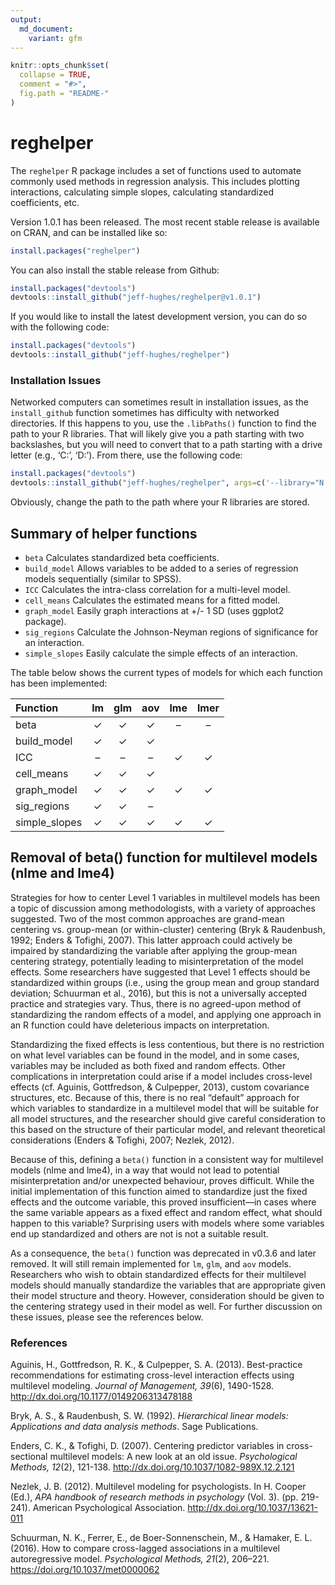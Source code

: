 ```yaml
---
output:
  md_document:
    variant: gfm
---
```


<!-- README.md is generated from README.Rmd. Please edit that file -->

```r
knitr::opts_chunk$set(
  collapse = TRUE,
  comment = "#>",
  fig.path = "README-"
)
```
# reghelper

The `reghelper` R package includes a set of functions used to automate commonly
used methods in regression analysis. This includes plotting interactions,
calculating simple slopes, calculating standardized coefficients, etc.

Version 1.0.1 has been released. The most recent stable release is available on
CRAN, and can be installed like so:
```R
install.packages("reghelper")
```

You can also install the stable release from Github:
```R
install.packages("devtools")
devtools::install_github("jeff-hughes/reghelper@v1.0.1")
```

If you would like to install the latest development version, you can do so with
the following code:
```R
install.packages("devtools")
devtools::install_github("jeff-hughes/reghelper")
```

### Installation Issues

Networked computers can sometimes result in installation issues, as the
`install_github` function sometimes has difficulty with networked directories.
If this happens to you, use the `.libPaths()` function to find the path to your
R libraries. That will likely give you a path starting with two backslashes, but
you will need to convert that to a path starting with a drive letter (e.g.,
'C:', 'D:'). From there, use the following code:

```R
install.packages("devtools")
devtools::install_github("jeff-hughes/reghelper", args=c('--library="N:/path/to/libraries/"'))
```

Obviously, change the path to the path where your R libraries are stored.

## Summary of helper functions

* `beta` Calculates standardized beta coefficients.
* `build_model` Allows variables to be added to a series of regression models
sequentially (similar to SPSS).
* `ICC` Calculates the intra-class correlation for a multi-level model.
* `cell_means` Calculates the estimated means for a fitted model.
* `graph_model` Easily graph interactions at +/- 1 SD (uses ggplot2 package).
* `sig_regions` Calculate the Johnson-Neyman regions of significance for an
interaction.
* `simple_slopes` Easily calculate the simple effects of an interaction.

The table below shows the current types of models for which each function has
been implemented:

| Function      | lm       | glm      | aov      | lme      | lmer     |
| :------------ | :------: | :------: | :------: | :------: | :------: |
| beta          | &#10003; | &#10003; | &#10003; | &ndash;  | &ndash;  |
| build_model   | &#10003; | &#10003; | &#10003; |          |          |
| ICC           | &ndash;  | &ndash;  | &ndash;  | &#10003; | &#10003; |
| cell_means    | &#10003; | &#10003; | &#10003; |          |          |
| graph_model   | &#10003; | &#10003; | &#10003; | &#10003; | &#10003; |
| sig_regions   | &#10003; | &#10003; | &ndash;  |          |          |
| simple_slopes | &#10003; | &#10003; | &#10003; | &#10003; | &#10003; |

## Removal of beta() function for multilevel models (nlme and lme4)

Strategies for how to center Level 1 variables in multilevel models has been a
topic of discussion among methodologists, with a variety of approaches suggested.
Two of the most common approaches are grand-mean centering vs. group-mean (or
within-cluster) centering (Bryk & Raudenbush, 1992; Enders & Tofighi, 2007).
This latter approach could actively be impaired by standardizing the variable
after applying the group-mean centering strategy, potentially leading to
misinterpretation of the model effects. Some researchers have suggested that 
Level 1 effects should be standardized within groups (i.e., using the group mean
and group standard deviation; Schuurman et al., 2016), but this is not a
universally accepted practice and strategies vary. Thus, there is no agreed-upon
method of standardizing the random effects of a model, and applying one approach
in an R function could have deleterious impacts on interpretation.

Standardizing the fixed effects is less contentious, but there is no restriction
on what level variables can be found in the model, and in some cases, variables
may be included as both fixed and random effects. Other complications in
interpretation could arise if a model includes cross-level effects (cf. Aguinis,
Gottfredson, & Culpepper, 2013), custom covariance structures, etc. Because of
this, there is no real "default" approach for which variables to standardize in
a multilevel model that will be suitable for all model structures, and the
researcher should give careful consideration to this based on the structure of
their particular model, and relevant theoretical considerations (Enders & Tofighi,
2007; Nezlek, 2012).

Because of this, defining a `beta()` function in a consistent way for multilevel
models (nlme and lme4), in a way that would not lead to potential misinterpretation
and/or unexpected behaviour, proves difficult. While the initial implementation
of this function aimed to standardize just the fixed effects and the outcome
variable, this proved insufficient&mdash;in cases where the same variable
appears as a fixed effect and random effect, what should happen to this variable?
Surprising users with models where some variables end up standardized and others
are not is not a suitable result.

As a consequence, the `beta()` function was deprecated in v0.3.6 and later removed.
It will still remain implemented for `lm`, `glm`, and `aov` models. Researchers who
wish to obtain standardized effects for their multilevel models should manually
standardize the variables that are appropriate given their model structure and
theory. However, consideration should be given to the centering strategy used in
their model as well. For further discussion on these issues, please see the
references below.

### References

Aguinis, H., Gottfredson, R. K., & Culpepper, S. A. (2013). Best-practice
recommendations for estimating cross-level interaction effects using multilevel
modeling. *Journal of Management, 39*(6), 1490-1528.
[http://dx.doi.org/10.1177/0149206313478188](http://dx.doi.org/10.1177/0149206313478188)

Bryk, A. S., & Raudenbush, S. W. (1992). *Hierarchical linear models: Applications and data analysis methods*.
Sage Publications.

Enders, C. K., & Tofighi, D. (2007). Centering predictor variables in
cross-sectional multilevel models: A new look at an old issue.
*Psychological Methods, 12*(2), 121-138.
[http://dx.doi.org/10.1037/1082-989X.12.2.121](http://dx.doi.org/10.1037/1082-989X.12.2.121)

Nezlek, J. B. (2012). Multilevel modeling for psychologists. In H. Cooper (Ed.),
*APA handbook of research methods in psychology* (Vol. 3). (pp. 219-241).
American Psychological Association.
[http://dx.doi.org/10.1037/13621-011](http://dx.doi.org/10.1037/13621-011)

Schuurman, N. K., Ferrer, E., de Boer-Sonnenschein, M., & Hamaker, E. L. (2016).
How to compare cross-lagged associations in a multilevel autoregressive model.
*Psychological Methods, 21*(2), 206–221.
[https://doi.org/10.1037/met0000062](https://doi.org/10.1037/met0000062)


